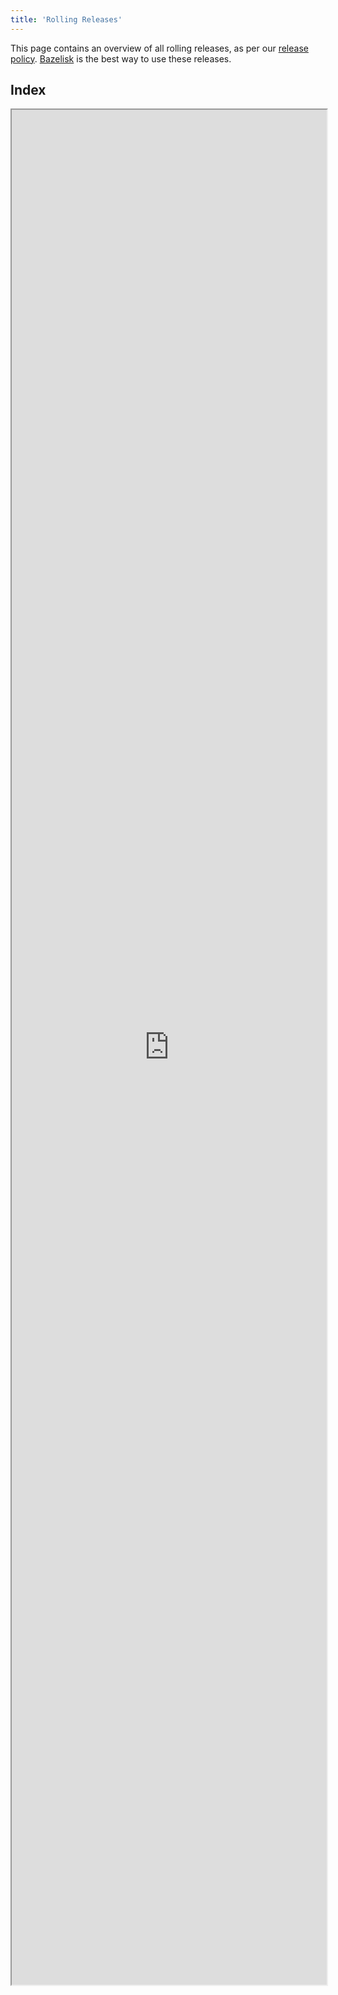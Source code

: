 ```yaml
---
title: 'Rolling Releases'
---
```




This page contains an overview of all rolling releases, as per our
[release policy](https://bazel.build/release#rolling-releases).
[Bazelisk](https://github.com/bazelbuild/bazelisk) is the best way to use
these releases.

## Index 

<iframe src="https://releases.bazel.build/rolling.html" style="height: 3000px; width: 100%" ></iframe>
